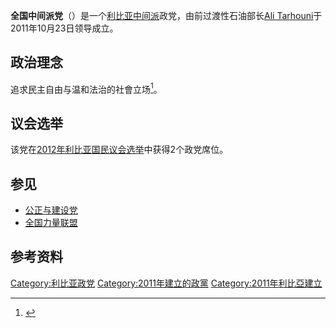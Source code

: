 {{Infobox political party
|country = 利比亚
|name_english = National Centrist Party
|name_native =
|logo = 
|founder = Ali Tarhouni
|secretary_general =
|leader1_title = 主席
|leader1_name = Ali Tarhouni
|slogan = 
|founded = 2011年10月23日
|youth_wing = 
|ideology  = [[自由主義|自由主義]]<br />[[經濟自由主義|經濟自由主義]]
|position  = [[中间派|中间派]]
|national = [[全国力量联盟|全国力量联盟]]<ref>{{cite web |url=http://pomed.org/wordpress/wp-content/uploads/2012/07/Previewing-Libyas-Elections.pdf |title=存档副本 |accessdate=2012-07-09 |deadurl=yes |archiveurl=https://web.archive.org/web/20121022142310/http://pomed.org/wordpress/wp-content/uploads/2012/07/Previewing-Libyas-Elections.pdf |archivedate=2012-10-22 }}</ref>
|headquarters = 
|colorcode  = #00A4DF
}}

'''全国中间派党'''（{{lang-ar|التيار الوطني الوسطي}}）是一个[[利比亚|利比亚]][[中间派|中间派]]政党，由前过渡性石油部长[[Ali_Tarhouni|Ali Tarhouni]]于2011年10月23日领导成立。

==政治理念==
追求民主自由与温和法治的社會立场<ref>{{cite web|title=Libya Herald|url=http://www.libyaherald.com/ali-tarhouni-launches-party-says-he-coordinates-with-jibril-exclusive-interview/|accessdate=23 June 2012|archive-date=2012-05-11|archive-url=https://web.archive.org/web/20120511230025/http://www.libyaherald.com/ali-tarhouni-launches-party-says-he-coordinates-with-jibril-exclusive-interview/|dead-url=no}}</ref>。

==议会选举==
该党在[[2012年利比亚国民议会选举|2012年利比亚国民议会选举]]中获得2个政党席位。

==参见==
*[[公正与建设党|公正与建设党]]
*[[全国力量联盟|全国力量联盟]]

==参考资料==
{{Reflist}}

{{利比亚政党}}

[[Category:利比亚政党|Category:利比亚政党]]
[[Category:2011年建立的政黨|Category:2011年建立的政黨]]
[[Category:2011年利比亞建立|Category:2011年利比亞建立]]